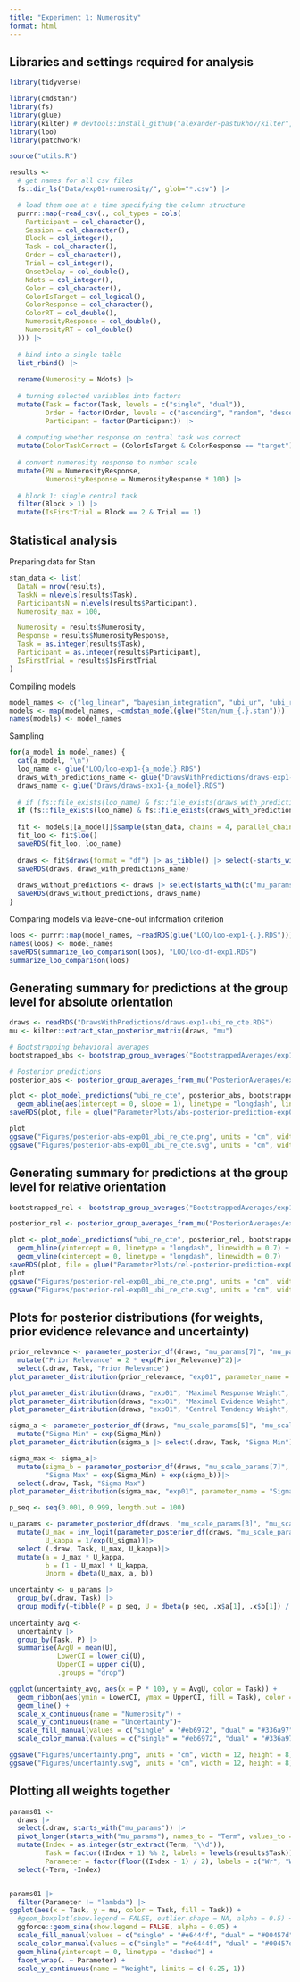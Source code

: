```yaml
---
title: "Experiment 1: Numerosity"
format: html
---
```


## Libraries and settings required for analysis
```r
library(tidyverse)

library(cmdstanr)
library(fs)
library(glue)
library(kilter) # devtools:install_github("alexander-pastukhov/kilter", dependencies=TRUE)
library(loo)
library(patchwork)

source("utils.R")
```

```r
results <- 
  # get names for all csv files 
  fs::dir_ls("Data/exp01-numerosity/", glob="*.csv") |>

  # load them one at a time specifying the column structure
  purrr::map(~read_csv(., col_types = cols(
    Participant = col_character(),
    Session = col_character(),
    Block = col_integer(),
    Task = col_character(),
    Order = col_character(),
    Trial = col_integer(),
    OnsetDelay = col_double(),
    Ndots = col_integer(),
    Color = col_character(),
    ColorIsTarget = col_logical(),
    ColorResponse = col_character(),
    ColorRT = col_double(),
    NumerosityResponse = col_double(),
    NumerosityRT = col_double()
  ))) |>
  
  # bind into a single table
  list_rbind() |>
  
  rename(Numerosity = Ndots) |>
  
  # turning selected variables into factors
  mutate(Task = factor(Task, levels = c("single", "dual")),
         Order = factor(Order, levels = c("ascending", "random", "descending")),
         Participant = factor(Participant)) |>
  
  # computing whether response on central task was correct
  mutate(ColorTaskCorrect = (ColorIsTarget & ColorResponse == "target") | (!ColorIsTarget & ColorResponse ==  "distractor")) |>
  
  # convert numerosity response to number scale
  mutate(PN = NumerosityResponse,
         NumerosityResponse = NumerosityResponse * 100) |>
  
  # block 1: single central task
  filter(Block > 1) |>
  mutate(IsFirstTrial = Block == 2 & Trial == 1)
```


## Statistical analysis

Preparing data for Stan
```r
stan_data <- list(
  DataN = nrow(results),
  TaskN = nlevels(results$Task),
  ParticipantsN = nlevels(results$Participant),
  Numerosity_max = 100,

  Numerosity = results$Numerosity,
  Response = results$NumerosityResponse,
  Task = as.integer(results$Task),
  Participant = as.integer(results$Participant),
  IsFirstTrial = results$IsFirstTrial
)
```

Compiling models
```r
model_names <- c("log_linear", "bayesian_integration", "ubi_ur", "ubi_r", "ubi_re", "ubi_re_cte")#, "ubi_re_cte")
models <- map(model_names, ~cmdstan_model(glue("Stan/num_{.}.stan")))
names(models) <- model_names
```

Sampling
```r
for(a_model in model_names) {
  cat(a_model, "\n")
  loo_name <- glue("LOO/loo-exp1-{a_model}.RDS")
  draws_with_predictions_name <- glue("DrawsWithPredictions/draws-exp1-{a_model}.RDS")
  draws_name <- glue("Draws/draws-exp1-{a_model}.RDS")
  
  # if (fs::file_exists(loo_name) & fs::file_exists(draws_with_predictions_name) & fs::file_exists(draws_name)) next;
  if (fs::file_exists(loo_name) & fs::file_exists(draws_with_predictions_name)) next;
  
  fit <- models[[a_model]]$sample(stan_data, chains = 4, parallel_chains = future::availableCores())
  fit_loo <- fit$loo()
  saveRDS(fit_loo, loo_name) 
  
  draws <- fit$draws(format = "df") |> as_tibble() |> select(-starts_with("log_lik"))
  saveRDS(draws, draws_with_predictions_name)
  
  draws_without_predictions <- draws |> select(starts_with(c("mu_params", "l_rho_params", "sigma_params", "sigma_params", "z_params", "sigma_task")))
  saveRDS(draws_without_predictions, draws_name)
}
```


Comparing models via leave-one-out information criterion
```r
loos <- purrr::map(model_names, ~readRDS(glue("LOO/loo-exp1-{.}.RDS")))
names(loos) <- model_names
saveRDS(summarize_loo_comparison(loos), "LOO/loo-df-exp1.RDS")
summarize_loo_comparison(loos)
```

## Generating summary for predictions at the group level for absolute orientation

```r
draws <- readRDS("DrawsWithPredictions/draws-exp1-ubi_re_cte.RDS")
mu <- kilter::extract_stan_posterior_matrix(draws, "mu")
```

```r
# Bootstrapping behavioral averages
bootstrapped_abs <- bootstrap_group_averages("BootstrappedAverages/exp1-absolute-ubi_re_cte.RDS", results, Numerosity, NumerosityResponse, compute_average_absolute_response)

# Posterior predictions
posterior_abs <- posterior_group_averages_from_mu("PosteriorAverages/exp1-absolute-ubi_re_cte.RDS", results, mu, Numerosity, NumerosityResponse, compute_average_absolute_response)

plot <- plot_model_predictions("ubi_re_cte", posterior_abs, bootstrapped_abs, Numerosity, Response) +
  geom_abline(aes(intercept = 0, slope = 1), linetype = "longdash", linewidth = 0.7)
saveRDS(plot, file = glue("ParameterPlots/abs-posterior-prediction-exp01-ubi_re_cte.RDS"))

plot
ggsave("Figures/posterior-abs-exp01_ubi_re_cte.png", units = "cm", width = 16, height = 8)
ggsave("Figures/posterior-abs-exp01_ubi_re_cte.svg", units = "cm", width = 16, height = 8)
```

## Generating summary for predictions at the group level for relative orientation

```r
bootstrapped_rel <- bootstrap_group_averages("BootstrappedAverages/exp1-relative-ubi_re_cte.RDS", results, Numerosity, NumerosityResponse, compute_average_relative_response)

posterior_rel <- posterior_group_averages_from_mu("PosteriorAverages/exp1-relative-ubi_re_cte.RDS", results, mu, Numerosity, NumerosityResponse, compute_average_relative_response)

plot <- plot_model_predictions("ubi_re_cte", posterior_rel, bootstrapped_rel, Rel_Stimulus, Response) +
  geom_hline(yintercept = 0, linetype = "longdash", linewidth = 0.7) +
  geom_vline(xintercept = 0, linetype = "longdash", linewidth = 0.7)
saveRDS(plot, file = glue("ParameterPlots/rel-posterior-prediction-exp01-ubi_re_cte.RDS"))
plot
ggsave("Figures/posterior-rel-exp01_ubi_re_cte.png", units = "cm", width = 16, height = 10)
ggsave("Figures/posterior-rel-exp01_ubi_re_cte.svg", units = "cm", width = 16, height = 10)
```
## Plots for posterior distributions (for weights, prior evidence relevance and uncertainty)
```r
prior_relevance <- parameter_posterior_df(draws, "mu_params[7]", "mu_params[8]", "Prior_Relevance")|>
  mutate("Prior Relevance" = 2 * exp(Prior_Relevance)^2)|> 
  select(.draw, Task, "Prior Relevance")
plot_parameter_distribution(prior_relevance, "exp01", parameter_name = "Prior Relevance", long_df = TRUE)

plot_parameter_distribution(draws, "exp01", "Maximal Response Weight", "mu_params[1]", "mu_params[2]")
plot_parameter_distribution(draws, "exp01", "Maximal Evidence Weight", "mu_params[3]", "mu_params[4]")
plot_parameter_distribution(draws, "exp01", "Central Tendency Weight", "mu_params[5]", "mu_params[6]")

sigma_a <- parameter_posterior_df(draws, "mu_scale_params[5]", "mu_scale_params[6]", "Sigma_Min" )|>
  mutate("Sigma Min" = exp(Sigma_Min))
plot_parameter_distribution(sigma_a |> select(.draw, Task, "Sigma Min"), "exp01", parameter_name = "Sigma Min", long_df = TRUE)

sigma_max <- sigma_a|>
  mutate(sigma_b = parameter_posterior_df(draws, "mu_scale_params[7]", "mu_scale_params[8]", "sigma_b")[[3]],
         "Sigma Max" = exp(Sigma_Min) + exp(sigma_b))|>
  select(.draw, Task, "Sigma Max")
plot_parameter_distribution(sigma_max, "exp01", parameter_name = "Sigma Max", long_df = TRUE)
```


```r
p_seq <- seq(0.001, 0.999, length.out = 100)

u_params <- parameter_posterior_df(draws, "mu_scale_params[3]", "mu_scale_params[4]", "U_sigma" )|>
  mutate(U_max = inv_logit(parameter_posterior_df(draws, "mu_scale_params[1]", "mu_scale_params[2]", "U_max" )[[3]]),
         U_kappa = 1/exp(U_sigma))|>
  select (.draw, Task, U_max, U_kappa)|>
  mutate(a = U_max * U_kappa,
         b = (1 - U_max) * U_kappa,
         Unorm = dbeta(U_max, a, b))

uncertainty <- u_params |>
  group_by(.draw, Task) |>
  group_modify(~tibble(P = p_seq, U = dbeta(p_seq, .x$a[1], .x$b[1]) / .x$Unorm[1]))
  
uncertainty_avg <- 
  uncertainty |>
  group_by(Task, P) |>
  summarise(AvgU = mean(U),
            LowerCI = lower_ci(U),
            UpperCI = upper_ci(U),
            .groups = "drop")

ggplot(uncertainty_avg, aes(x = P * 100, y = AvgU, color = Task)) +
  geom_ribbon(aes(ymin = LowerCI, ymax = UpperCI, fill = Task), color = NA, alpha = 0.5) +
  geom_line() +
  scale_x_continuous(name = "Numerosity") +
  scale_y_continuous(name = "Uncertainty")+
  scale_fill_manual(values = c("single" = "#eb6972", "dual" = "#336a97")) +
  scale_color_manual(values = c("single" = "#eb6972", "dual" = "#336a97")) 

ggsave("Figures/uncertainty.png", units = "cm", width = 12, height = 8)
ggsave("Figures/uncertainty.svg", units = "cm", width = 12, height = 8)
```


## Plotting all weights together

```r
params01 <-
  draws |>
  select(.draw, starts_with("mu_params")) |>
  pivot_longer(starts_with("mu_params"), names_to = "Term", values_to = "mu") |>
  mutate(Index = as.integer(str_extract(Term, "\\d")),
         Task = factor((Index + 1) %% 2, labels = levels(results$Task)),
         Parameter = factor(floor((Index - 1) / 2), labels = c("Wr", "We", "Wct", "lambda"))) |>
  select(-Term, -Index)


params01 |>
  filter(Parameter != "lambda") |>
ggplot(aes(x = Task, y = mu, color = Task, fill = Task)) +
  #geom_boxplot(show.legend = FALSE, outlier.shape = NA, alpha = 0.5) +
  ggforce::geom_sina(show.legend = FALSE, alpha = 0.05) +
  scale_fill_manual(values = c("single" = "#e6444f", "dual" = "#00457d"))+
  scale_color_manual(values = c("single" = "#e6444f", "dual" = "#00457d"))+
  geom_hline(yintercept = 0, linetype = "dashed") +
  facet_wrap(. ~ Parameter) +
  scale_y_continuous(name = "Weight", limits = c(-0.25, 1))
```

